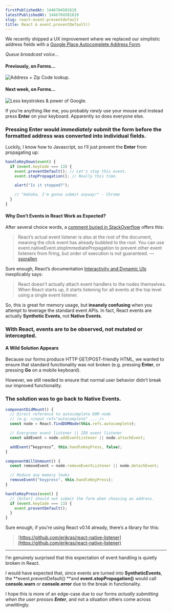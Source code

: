 ```yaml
---
firstPublishedAt: 1446704501619
latestPublishedAt: 1446704501619
slug: react-event-preventdefault
title: React & event.preventDefault()
---
```


We recently shipped a UX improvement where we replaced our simplistic address fields with a [Google Place Autocomplete Address Form](https://developers.google.com/maps/documentation/javascript/examples/places-autocomplete-addressform).

_Queue broadcast voice…_

#### Previously, on Forms…

![Address + Zip Code lookup.](https://cdn-images-1.medium.com/max/774/1*5vdR8HZ7IZFyIp04LNy3tw.gif)

#### Next week, on Forms…

![Less keystrokes & power of Google.](https://cdn-images-1.medium.com/max/774/1*IrSgaerLsmNzdRvZrTnszA.gif)

If you’re anything like me, you probably _rarely_ use your mouse and instead press **Enter** on your keyboard. Apparently so does everyone else.

### Pressing **Enter** would _immediately_ submit the form before the formatted address was converted into individual fields.

Luckily, I know how to Javascript, so I’ll just prevent the **Enter** from propagating up:

```js
handleKeyDown(event) {
  if (event.keyCode === 13) {
    event.preventDefault(); // Let's stop this event.
    event.stopPropagation(); // Really this time.

    alert("Is it stopped?");

    // "Hahaha, I'm gonna submit anyway!" - Chrome
  }
}
```

#### Why Don’t Events in React Work as Expected?

After several choice words, a [comment buried in StackOverflow](http://stackoverflow.com/questions/24415631/reactjs-syntheticevent-stoppropagation-only-works-with-react-events#comment37772453_24415631) offers this:

> React’s actual event listener is also at the root of the document, meaning the click event has already bubbled to the root. You can use event.nativeEvent.stopImmediatePropagation to prevent other event listeners from firing, but order of execution is not guaranteed. — [ssorallen](http://stackoverflow.com/users/368697/ssorallen)

Sure enough, React’s documentation [Interactivity and Dynamic UIs](https://facebook.github.io/react/docs/interactivity-and-dynamic-uis.html#under-the-hood-autobinding-and-event-delegation) inexplicably says:

> React doesn’t actually attach event handlers to the nodes themselves. When React starts up, it starts listening for all events at the top level using a single event listener.

So, this is great for memory usage, but **insanely confusing** when you attempt to leverage the standard event APIs. In fact, React events are actually **Synthetic Events**, not **Native Events**.

### With React, events are to be observed, not mutated or intercepted.

#### A Wild Solution Appears

Because our forms produce HTTP GET/POST-friendly HTML, we wanted to ensure that standard functionality was not broken (e.g. pressing **Enter**, or pressing **Go** on a mobile keyboard).

However, we still needed to ensure that normal user behavior didn’t break our improved functionality.

### The solution was to g**o back to Native Events.**

```js
componentDidMount() {
  // Direct reference to autocomplete DOM node
  // (e.g. <input ref="autocomplete" ... />
  const node = React.findDOMNode(this.refs.autocomplete);

  // Evergreen event listener || IE8 event listener
  const addEvent = node.addEventListener || node.attachEvent;

  addEvent(“keypress”, this.handleKeyPress, false);
}

componentWillUnmount() {
  const removeEvent = node.removeEventListener || node.detachEvent;

  // Reduce any memory leaks
  removeEvent("keypress", this.handleKeyPress);
}

handleKeyPress(event) {
  // [Enter] should not submit the form when choosing an address.
  if (event.keyCode === 13) {
    event.preventDefault();
  }
}
```

Sure enough, if you’re using React v0.14 already, there’s a library for this:

> [https://github.com/erikras/react-native-listener](https://github.com/erikras/react-native-listener)

---

I’m genuinely surprised that this expectation of event handling is quietly broken in React.

I would have expected that, since events are turned into **SyntheticEvents**, the **event.preventDefault() **and **event.stopPropagation()** would call **console.warn** or **console.error** due to the break in functionality.

I hope this is more of an edge-case due to our forms _actually submitting when the user presses **Enter**_, and not a situation others come across unwittingly.
